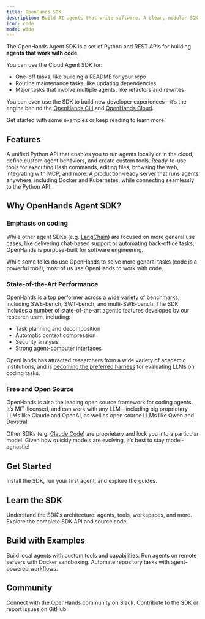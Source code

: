 ```yaml
---
title: OpenHands SDK
description: Build AI agents that write software. A clean, modular SDK with production-ready tools.
icon: code
mode: wide
---
```


The OpenHands Agent SDK is a set of Python and REST APIs for building **agents that work with code**.

You can use the Cloud Agent SDK for:

- One-off tasks, like building a README for your repo
- Routine maintenance tasks, like updating dependencies
- Major tasks that involve multiple agents, like refactors and rewrites

You can even use the SDK to build new developer experiences—it’s the engine behind the [OpenHands CLI](/openhands/usage/how-to/cli-mode) and [OpenHands Cloud](/openhands/usage/cloud/openhands-cloud).

Get started with some examples or keep reading to learn more.

## Features

<Columns cols={3}>
  <Card title="Single Python API" icon="python">
    A unified Python API that enables you to run agents locally or in the cloud, define custom agent behaviors, and create custom tools.
  </Card>
  <Card title="Pre-defined Tools" icon="toolbox">
    Ready-to-use tools for executing Bash commands, editing files, browsing the web, integrating with MCP, and more.
  </Card>
  <Card title="REST-based Agent Server" icon="server">
    A production-ready server that runs agents anywhere, including Docker and Kubernetes, while connecting seamlessly to the Python API.
  </Card>
</Columns>

## Why OpenHands Agent SDK?

### Emphasis on coding

While other agent SDKs (e.g. [LangChain](https://python.langchain.com/docs/tutorials/agents/)) are focused on more general use cases, like delivering chat-based support or automating back-office tasks, OpenHands is purpose-built for software engineering.

While some folks do use OpenHands to solve more general tasks (code is a powerful tool!), most of us use OpenHands to work with code.

### State-of-the-Art Performance

OpenHands is a top performer across a wide variety of benchmarks, including SWE-bench, SWT-bench, and multi-SWE-bench. The SDK includes a number of state-of-the-art agentic features developed by our research team, including:

- Task planning and decomposition
- Automatic context compression
- Security analysis
- Strong agent-computer interfaces

OpenHands has attracted researchers from a wide variety of academic institutions, and is [becoming the preferred harness](https://x.com/Alibaba_Qwen/status/1947766835023335516) for evaluating LLMs on coding tasks.

### Free and Open Source

OpenHands is also the leading open source framework for coding agents. It’s MIT-licensed, and can work with any LLM—including big proprietary LLMs like Claude and OpenAI, as well as open source LLMs like Qwen and Devstral.

Other SDKs (e.g. [Claude Code](https://github.com/anthropics/claude-agent-sdk-python)) are proprietary and lock you into a particular model. Given how quickly models are evolving, it’s best to stay model-agnostic!

## Get Started

<Columns cols={1}>
  <Card
    title="Getting Started Guide"
    href="/sdk/guides/getting-started"
  >
    Install the SDK, run your first agent, and explore the guides.
  </Card>
</Columns>

## Learn the SDK

<Columns cols={2}>
  <Card
    title="Core Concepts"
    href="/sdk/architecture/overview"
  >
    Understand the SDK's architecture: agents, tools, workspaces, and more.
  </Card>
  <Card
    title="API Reference"
    href="https://github.com/All-Hands-AI/agent-sdk/tree/main/openhands/sdk"
  >
    Explore the complete SDK API and source code.
  </Card>
</Columns>

## Build with Examples

<Columns cols={3}>
  <Card
    title="Standalone SDK"
    href="/sdk/guides/hello-world"
  >
    Build local agents with custom tools and capabilities.
  </Card>
  <Card
    title="Remote Execution"
    href="/sdk/guides/remote-agent-server/local-agent-server"
  >
    Run agents on remote servers with Docker sandboxing.
  </Card>
  <Card
    title="GitHub Workflows"
    href="/sdk/guides/github-workflows/routine-maintenance"
  >
    Automate repository tasks with agent-powered workflows.
  </Card>
</Columns>

## Community

<Columns cols={2}>
  <Card
    title="Join Slack"
    href="https://all-hands.dev/joinslack"
  >
    Connect with the OpenHands community on Slack.
  </Card>
  <Card
    title="GitHub Repository"
    href="https://github.com/All-Hands-AI/agent-sdk"
  >
    Contribute to the SDK or report issues on GitHub.
  </Card>
</Columns>
